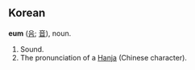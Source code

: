 ==Korean==
'''eum''' ([[음]]; [[音]]), noun.
#Sound.
#The pronunciation of a [[Hanja]] (Chinese character).